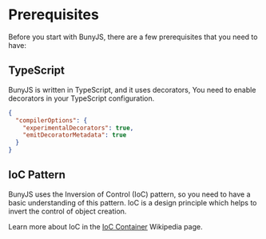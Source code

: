 # Prerequisites

Before you start with BunyJS, there are a few prerequisites that you need to have:

## TypeScript

BunyJS is written in TypeScript, and it uses decorators, You need to enable decorators in your TypeScript configuration.

```json {3-4}
{
  "compilerOptions": {
    "experimentalDecorators": true,
    "emitDecoratorMetadata": true
  }
}
```

## IoC Pattern

BunyJS uses the Inversion of Control (IoC) pattern, so you need to have a basic understanding of this pattern. IoC is a design principle which helps to invert the control of object creation.

Learn more about IoC in the [IoC Container](https://en.wikipedia.org/wiki/Inversion_of_control) Wikipedia page.
